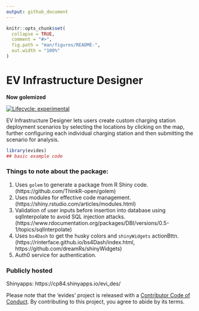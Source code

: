 ```yaml
---
output: github_document
---
```


<!-- README.md is generated from README.Rmd. Please edit that file -->

```r
knitr::opts_chunk$set(
  collapse = TRUE,
  comment = "#>",
  fig.path = "man/figures/README-",
  out.width = "100%"
)
```

# EV Infrastructure Designer 
**Now golemized**

<!-- badges: start -->
[![Lifecycle: experimental](https://img.shields.io/badge/lifecycle-experimental-orange.svg)](https://www.tidyverse.org/lifecycle/#experimental)
<!-- badges: end -->

EV Infrastructure Designer lets users create custom charging station deployment scenarios by selecting the locations by clicking on the map, further configuring each individual charging station and then submitting the scenario for analysis.


```r
library(evides)
## basic example code
```

### Things to note about the package:

1. Uses `golem` to generate a package from R Shiny code. (https://github.com/ThinkR-open/golem)
2. Uses modules for effective code management. (https://shiny.rstudio.com/articles/modules.html)
3. Validation of user inputs before insertion into database using sqlInterpolate to avoid SQL injection attacks. (https://www.rdocumentation.org/packages/DBI/versions/0.5-1/topics/sqlInterpolate)
4. Uses `bs4Dash` to get the husky colors and `shinyWidgets` actionBttn.  (https://rinterface.github.io/bs4Dash/index.html, https://github.com/dreamRs/shinyWidgets)
5. Auth0 service for authentication. 


### Publicly hosted 
Shinyapps: https://cp84.shinyapps.io/evi_des/

Please note that the 'evides' project is released with a
[Contributor Code of Conduct](CODE_OF_CONDUCT.md).
By contributing to this project, you agree to abide by its terms.